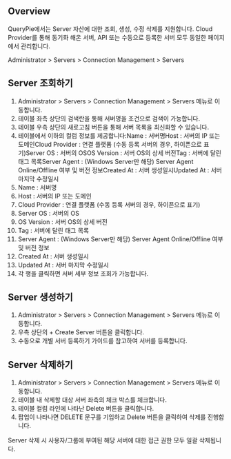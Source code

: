 ## Overview
QueryPie에서는 Server 자산에 대한 조회, 생성, 수정 삭제를 지원합니다. Cloud Provider를 통해 동기화 해온 서버, API 또는 수동으로 등록한 서버 모두 동일한 페이지에서 관리합니다.

Administrator > Servers > Connection Management > Servers

## Server 조회하기
1. Administrator > Servers > Connection Management > Servers 메뉴로 이동합니다.
2. 테이블 좌측 상단의 검색란을 통해 서버명을 조건으로 검색이 가능합니다.
3. 테이블 우측 상단의 새로고침 버튼을 통해 서버 목록을 최신화할 수 있습니다.
4. 테이블에서 이하의 컬럼 정보를 제공합니다:Name : 서버명Host : 서버의 IP 또는 도메인Cloud Provider : 연결 플랫폼 (수동 등록 서버의 경우, 하이픈으로 표기)Server OS : 서버의 OSOS Version : 서버 OS의 상세 버전Tag : 서버에 달린 태그 목록Server Agent : (Windows Server만 해당) Server Agent Online/Offline 여부 및 버전 정보Created At : 서버 생성일시Updated At : 서버 마지막 수정일시
  1. Name : 서버명
  2. Host : 서버의 IP 또는 도메인
  3. Cloud Provider : 연결 플랫폼 (수동 등록 서버의 경우, 하이픈으로 표기)
  4. Server OS : 서버의 OS
  5. OS Version : 서버 OS의 상세 버전
  6. Tag : 서버에 달린 태그 목록
  7. Server Agent : (Windows Server만 해당) Server Agent Online/Offline 여부 및 버전 정보
  8. Created At : 서버 생성일시
  9. Updated At : 서버 마지막 수정일시
5. 각 행을 클릭하면 서버 세부 정보 조회가 가능합니다.

## Server 생성하기
1. Administrator > Servers > Connection Management > Servers 메뉴로 이동합니다.
2. 우측 상단의 + Create Server 버튼을 클릭합니다.
3. 수동으로 개별 서버 등록하기 가이드를 참고하여 서버를 등록합니다.

## Server 삭제하기
1. Administrator > Servers > Connection Management > Servers 메뉴로 이동합니다.
2. 테이블 내 삭제할 대상 서버  좌측의 체크 박스를 체크합니다.
3. 테이블 컬럼 라인에 나타난 Delete 버튼을 클릭합니다.
4. 팝업이 나타나면 DELETE 문구를 기입하고 Delete 버튼을 클릭하여 삭제를 진행합니다.

Server 삭제 시 사용자/그룹에 부여된 해당 서버에 대한 접근 권한 모두 일괄 삭제됩니다.
